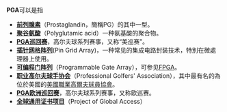 '''PGA'''可以是指
* '''[[前列腺素|前列腺素]]'''（Prostaglandin，簡稱PG）的其中一型。 
* '''[[聚谷氨酸|聚谷氨酸]]'''（Polyglutamic acid）一种氨基酸的聚合物。 
* '''[[PGA巡回赛|PGA巡回赛]]'''，高尔夫球系列赛事，又称“美巡赛”。 
* '''[[插针网格阵列|插针网格阵列]]'''(Pin Grid Array)，一种常见的集成电路封装技术，特別在微處理器上使用。
* '''[[可编程门阵列|可编程门阵列]]'''（Programmable Gate Array），可参见[[FPGA|FPGA]]。 
* '''[[职业高尔夫球手协会|职业高尔夫球手协会]]'''（Professional Golfers' Association），其中最有名的為位於美國的[[美國職業高爾夫球員協會|美國職業高爾夫球員協會]]。
* '''[[PGA欧洲巡回赛|PGA欧洲巡回赛]]'''，高尔夫球系列赛事，又称欧巡赛。 
* '''[[全球通用证书项目|全球通用证书项目]]'''（Project of Global Access）
{{disambig|cat=三字拉丁字母缩写消歧义}}